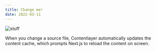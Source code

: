 ```yaml
---
title: Change me!
date: 2022-03-11
---
```


<Img src="/images/placeholder.png" alt="stuff" width={100} height={100} />

When you change a source file, Contentlayer automatically updates the content cache, which prompts Next.js to reload the content on screen.
